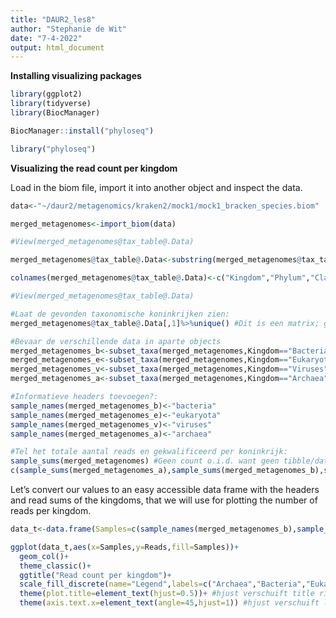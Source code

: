 ```yaml
---
title: "DAUR2_les8"
author: "Stephanie de Wit"
date: "7-4-2022"
output: html_document
---
```

__Installing visualizing packages__

```r
library(ggplot2)
library(tidyverse)
library(BiocManager)
```

```r
BiocManager::install("phyloseq")
```

```r
library("phyloseq")
```

__Visualizing the read count per kingdom__

Load in the biom file, import it into another object and inspect the data.

```r
data<-"~/daur2/metagenomics/kraken2/mock1/mock1_bracken_species.biom"

merged_metagenomes<-import_biom(data)

#View(merged_metagenomes@tax_table@.Data)
```

```r
merged_metagenomes@tax_table@.Data<-substring(merged_metagenomes@tax_table@.Data,4) #Substring om de eerste 4 karakters te verwijderen (niet te verwarren met str_sub voor extractie en vervanging)

colnames(merged_metagenomes@tax_table@.Data)<-c("Kingdom","Phylum","Class","Order","Family","Genus","Species")

#View(merged_metagenomes@tax_table@.Data)
```

```r
#Laat de gevonden taxonomische koninkrijken zien:
merged_metagenomes@tax_table@.Data[,1]%>%unique() #Dit is een matrix; gebruik indexing. Select() is alleen toepasbaar op tibbles/dataframes. #[,1] geeft allen uit $1, [1,] geeft de eerste uit alle kolommen. 

#Bevaar de verschillende data in aparte objects
merged_metagenomes_b<-subset_taxa(merged_metagenomes,Kingdom=="Bacteria") 
merged_metagenomes_e<-subset_taxa(merged_metagenomes,Kingdom=="Eukaryota")
merged_metagenomes_v<-subset_taxa(merged_metagenomes,Kingdom=="Viruses")
merged_metagenomes_a<-subset_taxa(merged_metagenomes,Kingdom=="Archaea")

#Informatieve headers toevoegen?:
sample_names(merged_metagenomes_b)<-"bacteria" 
sample_names(merged_metagenomes_e)<-"eukaryota"
sample_names(merged_metagenomes_v)<-"viruses"
sample_names(merged_metagenomes_a)<-"archaea"

#Tel het totale aantal reads en gekwalificeerd per koninkrijk:
sample_sums(merged_metagenomes) #Geen count o.i.d. want geen tibble/dataframe maar type "phyloseq"
c(sample_sums(merged_metagenomes_a),sample_sums(merged_metagenomes_b),sample_sums(merged_metagenomes_e),sample_sums(merged_metagenomes_v))
```

Let's convert our values to an easy accessible data frame with the headers and read sums of the kingdoms, that we will use for plotting the number of reads per kingdom.

```r
data_t<-data.frame(Samples=c(sample_names(merged_metagenomes_b),sample_names(merged_metagenomes_e),sample_names(merged_metagenomes_a),sample_names(merged_metagenomes_v)),Reads=c(sample_sums(merged_metagenomes_b),sample_sums(merged_metagenomes_e),sample_sums(merged_metagenomes_a),sample_sums(merged_metagenomes_v)))  

ggplot(data_t,aes(x=Samples,y=Reads,fill=Samples))+
  geom_col()+
  theme_classic()+
  ggtitle("Read count per kingdom")+
  scale_fill_discrete(name="Legend",labels=c("Archaea","Bacteria","Eukaryota","Viruses"))+
  theme(plot.title=element_text(hjust=0.5))+ #hjust verschuift title richting het midden
  theme(axis.text.x=element_text(angle=45,hjust=1)) #hjust verschuift labels omlaag
```